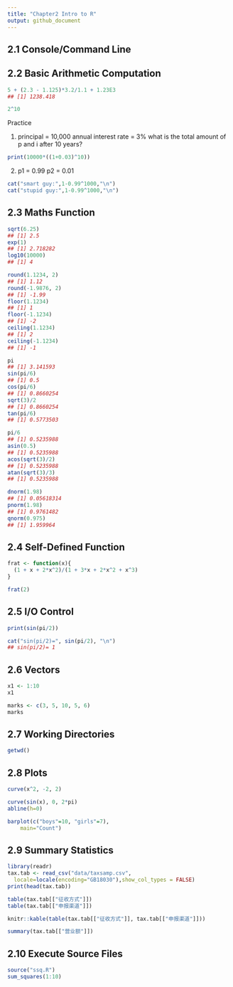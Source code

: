 ```yaml
---
title: "Chapter2 Intro to R"
output: github_document
---
```


## 2.1 Console/Command Line

## 2.2 Basic Arithmetic Computation

```r
5 + (2.3 - 1.125)*3.2/1.1 + 1.23E3
## [1] 1238.418
```

```r
2^10
```

Practice

1.  principal = 10,000 annual interest rate = 3% what is the total amount of p and i after 10 years?

```r
print(10000*((1+0.03)^10)) 
```

2.  p1 = 0.99 p2 = 0.01

```r
cat("smart guy:",1-0.99^1000,"\n")
cat("stupid guy:",1-0.99^1000,"\n")
```

## 2.3 Maths Function

```r
sqrt(6.25)
## [1] 2.5
exp(1)
## [1] 2.718282
log10(10000)
## [1] 4
```

```r
round(1.1234, 2)
## [1] 1.12
round(-1.9876, 2)
## [1] -1.99
floor(1.1234)
## [1] 1
floor(-1.1234)
## [1] -2
ceiling(1.1234)
## [1] 2
ceiling(-1.1234)
## [1] -1
```

```r
pi
## [1] 3.141593
sin(pi/6)
## [1] 0.5
cos(pi/6)
## [1] 0.8660254
sqrt(3)/2
## [1] 0.8660254
tan(pi/6)
## [1] 0.5773503
```

```r
pi/6
## [1] 0.5235988
asin(0.5)
## [1] 0.5235988
acos(sqrt(3)/2)
## [1] 0.5235988
atan(sqrt(3)/3)
## [1] 0.5235988
```

```r
dnorm(1.98)
## [1] 0.05618314
pnorm(1.98)
## [1] 0.9761482
qnorm(0.975)
## [1] 1.959964
```

## 2.4 Self-Defined Function

```r
frat <- function(x){
  (1 + x + 2*x^2)/(1 + 3*x + 2*x^2 + x^3)
}

frat(2)
```

## 2.5 I/O Control

```r
print(sin(pi/2))

cat("sin(pi/2)=", sin(pi/2), "\n")
## sin(pi/2)= 1 
```

## 2.6 Vectors

```r
x1 <- 1:10
x1

```

```r
marks <- c(3, 5, 10, 5, 6)
marks
```

## 2.7 Working Directories

```r
getwd()
```

## 2.8 Plots

```r
curve(x^2, -2, 2)
```

```r
curve(sin(x), 0, 2*pi)
abline(h=0)
```

```r
barplot(c("boys"=10, "girls"=7), 
    main="Count")
```

## 2.9 Summary Statistics

```r
library(readr)
tax.tab <- read_csv("data/taxsamp.csv", 
  locale=locale(encoding="GB18030"),show_col_types = FALSE)
print(head(tax.tab))
```

```r
table(tax.tab[["征收方式"]])
table(tax.tab[["申报渠道"]])
```

```r
knitr::kable(table(tax.tab[["征收方式"]], tax.tab[["申报渠道"]]))
```

```r
summary(tax.tab[["营业额"]])
```

## 2.10 Execute Source Files

```r
source("ssq.R")
sum_squares(1:10)
```
